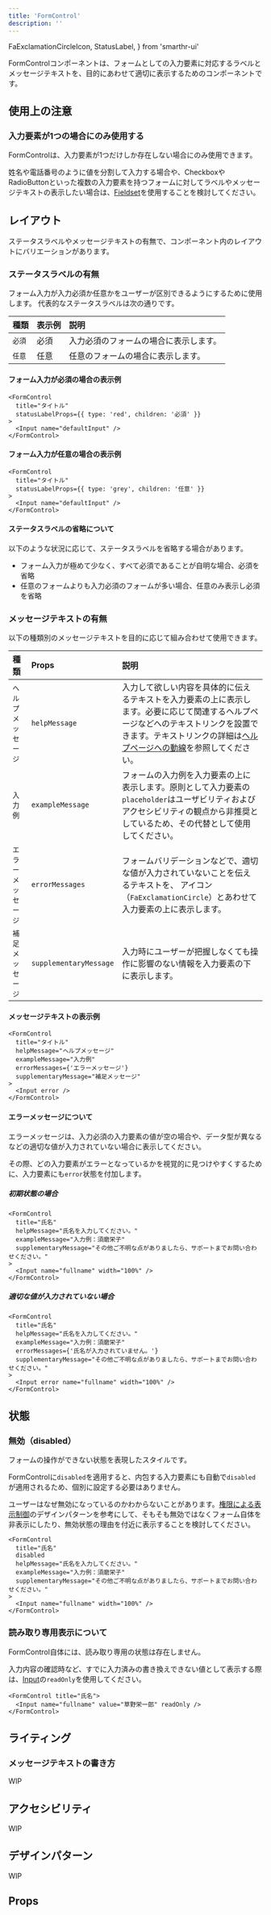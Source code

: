 ```yaml
---
title: 'FormControl'
description: ''
---
```

  FaExclamationCircleIcon,
  StatusLabel,
} from 'smarthr-ui'

FormControlコンポーネントは、フォームとしての入力要素に対応するラベルとメッセージテキストを、目的にあわせて適切に表示するためのコンポーネントです。

<ComponentStory name="FormControl" />

## 使用上の注意

### 入力要素が1つの場合にのみ使用する

FormControlは、入力要素が1つだけしか存在しない場合にのみ使用できます。

姓名や電話番号のように値を分割して入力する場合や、CheckboxやRadioButtonといった複数の入力要素を持つフォームに対してラベルやメッセージテキストの表示したい場合は、[Fieldset](/products/components/fieldset/)を使用することを検討してください。

## レイアウト

ステータスラベルやメッセージテキストの有無で、コンポーネント内のレイアウトにバリエーションがあります。

### ステータスラベルの有無

フォーム入力が入力必須か任意かをユーザーが区別できるようにするために使用します。
代表的なステータスラベルは次の通りです。

| 種類 | 表示例 | 説明 |
| :--- | :--- | :--- |
| `必須` | <StatusLabel type="red">必須</StatusLabel> | 入力必須のフォームの場合に表示します。 |
| `任意` | <StatusLabel type="grey">任意</StatusLabel> | 任意のフォームの場合に表示します。 |

#### フォーム入力が必須の場合の表示例

```tsx editable codeBlock
<FormControl
  title="タイトル"
  statusLabelProps={{ type: 'red', children: '必須' }}
>
  <Input name="defaultInput" />
</FormControl>
```

#### フォーム入力が任意の場合の表示例

```tsx editable codeBlock
<FormControl
  title="タイトル"
  statusLabelProps={{ type: 'grey', children: '任意' }}
>
  <Input name="defaultInput" />
</FormControl>
```

#### ステータスラベルの省略について

以下のような状況に応じて、ステータスラベルを省略する場合があります。

- フォーム入力が極めて少なく、すべて必須であることが自明な場合、必須を省略
- 任意のフォームよりも入力必須のフォームが多い場合、任意のみ表示し必須を省略


### メッセージテキストの有無

以下の種類別のメッセージテキストを目的に応じて組み合わせて使用できます。

| 種類 | Props | 説明 |
| :--- | :--- | :--- |
| `ヘルプメッセージ` | `helpMessage` | 入力して欲しい内容を具体的に伝えるテキストを入力要素の上に表示します。必要に応じて関連するヘルプページなどへのテキストリンクを設置できます。テキストリンクの詳細は[ヘルプページへの動線](/products/design-patterns/help-link/#h3-2)を参照してください。 |
| `入力例` | `exampleMessage` | フォームの入力例を入力要素の上に表示します。原則として入力要素の`placeholder`はユーザビリティおよびアクセシビリティの観点から非推奨としているため、その代替として使用してください。 |
| `エラーメッセージ` | `errorMessages` | フォームバリデーションなどで、適切な値が入力されていないことを伝えるテキストを、<FaExclamationCircleIcon alt="エラーメッセージ" color="DANGER" /> アイコン（`FaExclamationCircle`）とあわせて入力要素の上に表示します。 |
| `補足メッセージ` | `supplementaryMessage` | 入力時にユーザーが把握しなくても操作に影響のない情報を入力要素の下に表示します。 |

#### メッセージテキストの表示例

```tsx editable codeBlock
<FormControl
  title="タイトル"
  helpMessage="ヘルプメッセージ"
  exampleMessage="入力例"
  errorMessages={'エラーメッセージ'}
  supplementaryMessage="補足メッセージ"
>
  <Input error />
</FormControl>
```

#### エラーメッセージについて

エラーメッセージは、入力必須の入力要素の値が空の場合や、データ型が異なるなどの適切な値が入力されていない場合に表示してください。

その際、どの入力要素がエラーとなっているかを視覚的に見つけやすくするために、入力要素にも`error`状態を付加します。

##### 初期状態の場合

```tsx editable codeBlock
<FormControl
  title="氏名"
  helpMessage="氏名を入力してください。"
  exampleMessage="入力例：須磨栄子"
  supplementaryMessage="その他ご不明な点がありましたら、サポートまでお問い合わせください。"
>
  <Input name="fullname" width="100%" />
</FormControl>
```

##### 適切な値が入力されていない場合

```tsx editable codeBlock
<FormControl
  title="氏名"
  helpMessage="氏名を入力してください。"
  exampleMessage="入力例：須磨栄子"
  errorMessages={'氏名が入力されていません。'}
  supplementaryMessage="その他ご不明な点がありましたら、サポートまでお問い合わせください。"
>
  <Input error name="fullname" width="100%" />
</FormControl>
```

## 状態

### 無効（disabled）

フォームの操作ができない状態を表現したスタイルです。

FormControlに`disabled`を適用すると、内包する入力要素にも自動で`disabled`が適用されるため、個別に設定する必要はありません。

ユーザーはなぜ無効になっているのかわからないことがあります。[権限による表示制御](/products/design-patterns/access-control-pattern/)のデザインパターンを参考にして、そもそも無効ではなくフォーム自体を非表示にしたり、無効状態の理由を付近に表示することを検討してください。

```tsx editable codeBlock
<FormControl
  title="氏名"
  disabled
  helpMessage="氏名を入力してください。"
  exampleMessage="入力例：須磨栄子"
  supplementaryMessage="その他ご不明な点がありましたら、サポートまでお問い合わせください。"
>
  <Input name="fullname" width="100%" />
</FormControl>
```

### 読み取り専用表示について

FormControl自体には、読み取り専用の状態は存在しません。

入力内容の確認時など、すでに入力済みの書き換えできない値として表示する際は、[Input](/products/components/input/)の`readOnly`を使用してください。

```tsx editable codeBlock
<FormControl title="氏名">
  <Input name="fullname" value="草野栄一郎" readOnly />
</FormControl>
```

## ライティング

### メッセージテキストの書き方

WIP

## アクセシビリティ

WIP

## デザインパターン

WIP

## Props

<ComponentPropsTable name="FormControl" />
